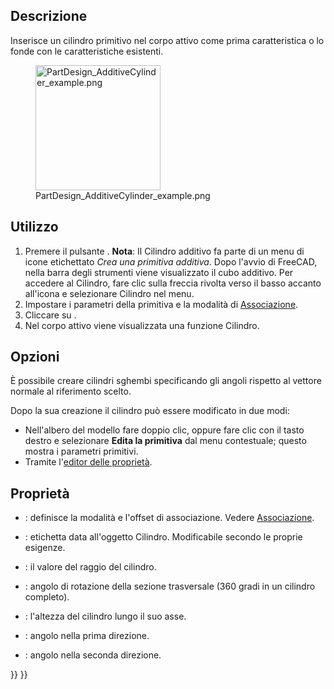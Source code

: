 <languages/>

{{Docnav/it
|[[PartDesign_AdditiveBox/it|Cubo additivo]]
|[[PartDesign_AdditiveSphere/it|Sfera additiva]]
|[[PartDesign_Workbench/it|PartDesign]]
|IconL=PartDesign_AdditiveBox.svg
|IconR=PartDesign_AdditiveSphere.svg
|IconC=Workbench_PartDesign.svg
}}

{{GuiCommand/it
|Name=PartDesign AdditiveCylinder
|Name/it=Cilindro additivo
|MenuLocation=Part Design → Crea una primitiva additiva → Cilindro
|Workbenches=[[PartDesign_Workbench/it|PartDesign]]
|Version=0.17
|SeeAlso=[[PartDesign_CompPrimitiveAdditive/it|Primitiva additiva]], [[PartDesign_SubtractiveCylinder/it|Cilindro sottrattivo]]
}}

<span id="Description"></span>
==Descrizione==

Inserisce un cilindro primitivo nel corpo attivo come prima caratteristica o lo fonde con le caratteristiche esistenti.

[[File:PartDesign_AdditiveCylinder_example.png|200px]]

<span id="Usage"></span>
==Utilizzo==

# Premere il pulsante {{Button|[[Image:PartDesign AdditiveCylinder.svg|24px]] '''Cilindro additivo'''}}. '''Nota''': Il Cilindro additivo fa parte di un menu di icone etichettato ''Crea una primitiva additiva''. Dopo l'avvio di FreeCAD, nella barra degli strumenti viene visualizzato il cubo additivo. Per accedere al Cilindro, fare clic sulla freccia rivolta verso il basso accanto all'icona e selezionare Cilindro nel menu.
# Impostare i parametri della primitiva e la modalità di [[Part_EditAttachment/it|Associazione]].
# Cliccare su {{Button|OK}}.
# Nel corpo attivo viene visualizzata una funzione Cilindro.

<span id="Options"></span>
== Opzioni ==

È possibile creare cilindri sghembi specificando gli angoli rispetto al vettore normale al riferimento scelto. {{Version/it|0.20}}

Dopo la sua creazione il cilindro può essere modificato in due modi:
* Nell'albero del modello fare doppio clic, oppure fare clic con il tasto destro e selezionare '''Edita la primitiva''' dal menu contestuale; questo mostra i parametri primitivi.
* Tramite l'[[Property_editor/it|editor delle proprietà]].

<span id="Properties"></span>
== Proprietà ==

* {{PropertyData/it|Attachment}}: definisce la modalità e l'offset di associazione. Vedere [[Part_EditAttachment/it|Associazione]].
* {{PropertyData/it|Label}}: etichetta data all'oggetto Cilindro. Modificabile secondo le proprie esigenze.
* {{PropertyData/it|Radius}}: il valore del raggio del cilindro.
* {{PropertyData/it|Angle}}: angolo di rotazione della sezione trasversale (360 gradi in un cilindro completo).
* {{PropertyData/it|Height}}: l'altezza del cilindro lungo il suo asse.
* {{PropertyData|First Angle}}: angolo nella prima direzione. {{Version/it|0.20}}
* {{PropertyData|Second Angle}}: angolo nella seconda direzione. {{Version/it|0.20}}


{{Docnav/it
|[[PartDesign_AdditiveBox/it|Cubo additivo]]
|[[PartDesign_AdditiveSphere/it|Sfera additiva]]
|[[PartDesign_Workbench/it|PartDesign]]
|IconL=PartDesign_AdditiveBox.svg
|IconR=PartDesign_AdditiveSphere.svg
|IconC=Workbench_PartDesign.svg
}}

{{PartDesign_Tools_navi{{#translation:}}}}
{{Userdocnavi{{#translation:}}}}